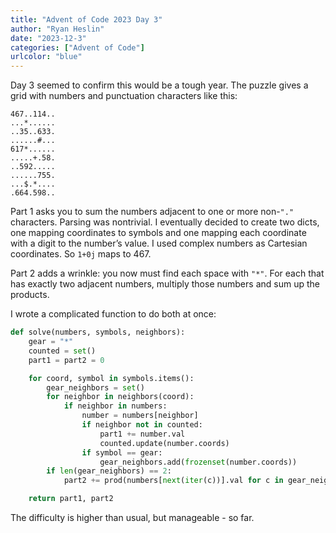 ```yaml
---
title: "Advent of Code 2023 Day 3"
author: "Ryan Heslin"
date: "2023-12-3"
categories: ["Advent of Code"]
urlcolor: "blue"
---
```


Day 3 seemed to confirm this would be a tough year. The puzzle gives a grid 
with numbers and punctuation characters like this:


```
467..114..
...*......
..35..633.
......#...
617*......
.....+.58.
..592.....
......755.
...$.*....
.664.598..
```

Part 1 asks you to sum the numbers adjacent to one or more non-`"."` characters. 
Parsing was nontrivial. I eventually decided to create two dicts, one mapping coordinates 
to symbols and one mapping each coordinate with a digit to the number's value.
I used complex numbers as Cartesian coordinates.
So `1+0j` maps to 467.

Part 2 adds a wrinkle: you now must find each space with `"*"`. For each that 
has exactly two adjacent numbers, multiply those numbers and sum up the products. 

I wrote a complicated function to do both at once:

```python
def solve(numbers, symbols, neighbors):
    gear = "*"
    counted = set()
    part1 = part2 = 0

    for coord, symbol in symbols.items():
        gear_neighbors = set()
        for neighbor in neighbors(coord):
            if neighbor in numbers:
                number = numbers[neighbor]
                if neighbor not in counted:
                    part1 += number.val
                    counted.update(number.coords)
                if symbol == gear:
                    gear_neighbors.add(frozenset(number.coords))
        if len(gear_neighbors) == 2:
            part2 += prod(numbers[next(iter(c))].val for c in gear_neighbors)

    return part1, part2
```

The difficulty is higher than usual, but manageable - so far.
